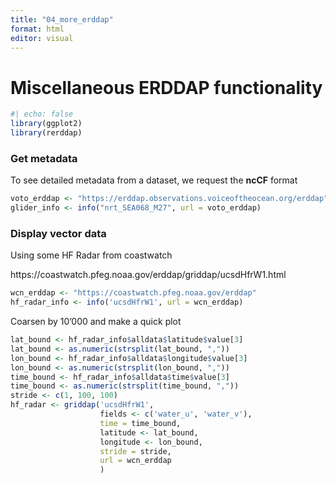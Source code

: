 ```yaml
---
title: "04_more_erddap"
format: html
editor: visual
---
```


# Miscellaneous ERDDAP functionality

```r
#| echo: false
library(ggplot2)
library(rerddap)

```

### Get metadata

To see detailed metadata from a dataset, we request the **ncCF** format

```r

voto_erddap <- "https://erddap.observations.voiceoftheocean.org/erddap"
glider_info <- info("nrt_SEA068_M27", url = voto_erddap)

```

### Display vector data

Using some HF Radar from coastwatch

https://coastwatch.pfeg.noaa.gov/erddap/griddap/ucsdHfrW1.html

```r

wcn_erddap <- "https://coastwatch.pfeg.noaa.gov/erddap"
hf_radar_info <- info('ucsdHfrW1', url = wcn_erddap)

```

Coarsen by 10'000 and make a quick plot

```r

lat_bound <- hf_radar_info$alldata$latitude$value[3]
lat_bound <- as.numeric(strsplit(lat_bound, ","))
lon_bound <- hf_radar_info$alldata$longitude$value[3]
lon_bound <- as.numeric(strsplit(lon_bound, ","))
time_bound <- hf_radar_info$alldata$time$value[3]
time_bound <- as.numeric(strsplit(time_bound, ","))
stride <- c(1, 100, 100)
hf_radar <- griddap('ucsdHfrW1',
                    fields <- c('water_u', 'water_v'),
                    time = time_bound,
                    latitude <- lat_bound,
                    longitude <- lon_bound,
                    stride = stride,
                    url = wcn_erddap
                    )


```

